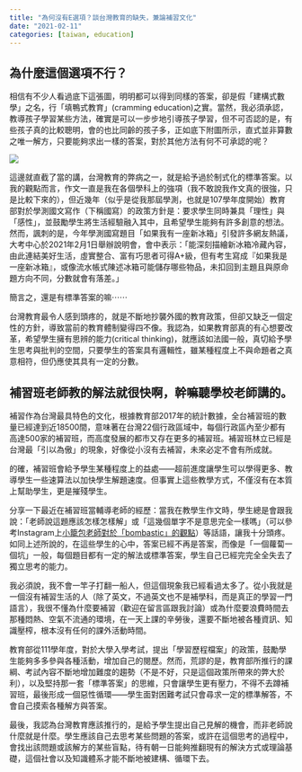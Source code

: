 ---
title: "為何沒有E選項？談台灣教育的缺失，兼論補習文化"
date: "2021-02-11"
categories: [taiwan, education]
---

## 為什麼這個選項不行？

相信有不少人看過底下這張圖，明明都可以得到同樣的答案，卻是假「建構式數學」之名，行「填鴨式教育」(cramming education)之實。當然，我必須承認，教導孩子學習某些方法，確實是可以一步步地引導孩子學習，但不可否認的是，有些孩子真的比較聰明，會的也比同齡的孩子多，正如底下附圖所示，直式並非算數之唯一解方，只要能夠求出一樣的答案，對於其他方法有何不可承認的呢？

![](https://i.imgur.com/rlqVj12.png)


這邊就直截了當的講，台灣教育的弊病之一，就是給予過於制式化的標準答案。以我的觀點而言，作文一直是我在各個學科上的強項（我不敢說我作文真的很強，只是比較下來的），但近幾年（似乎是從我那屆學測，也就是107學年度開始）教育部對於學測國文寫作（下稱國寫）的政策方針是：要求學生同時兼具「理性」與「感性」，並鼓勵學生將生活經驗融入其中，且希望學生能夠有許多創意的想法。然而，諷刺的是，今年學測國寫題目「如果我有一座新冰箱」引發許多網友熱議，大考中心於2021年2月1日舉辦說明會，會中表示：「能深刻描繪新冰箱冷藏內容，由此連結美好生活，虛實整合、富有巧思者可得A+級，但有考生寫成『如果我是一座新冰箱』，或像流水帳式陳述冰箱可能儲存哪些物品，未扣回到主題且與原命題方向不同，分數就會有落差。」

簡言之，還是有標準答案的嘛⋯⋯

台灣教育最令人感到頭疼的，就是不斷地抄襲外國的教育政策，但卻又缺乏一個定性的方針，導致當前的教育體制變得四不像。我認為，如果教育部真的有心想要改革，希望學生擁有思辨的能力(critical thinking)，就應該如法國一般，真切給予學生思考與批判的空間，只要學生的答案具有邏輯性，雖某種程度上不與命題者之真意相符，但仍應使其具有一定的分數。

## 補習班老師教的解法就很快啊，幹嘛聽學校老師講的。
補習作為台灣最具特色的文化，根據教育部2017年的統計數據，全台補習班的數量已經達到近18500間，意味著在台灣22個行政區域中，每個行政區內至少都有高達500家的補習班，而高度發展的都市又存在更多的補習班。補習班林立已經是台灣最「引以為傲」的現象，好像從小沒有去補習，未來必定不會有所成就。

的確，補習班會給予學生某種程度上的益處——超前進度讓學生可以學得更多、教導學生一些速算法以加快學生解題速度。但事實上這些教學方式，不僅沒有在本質上幫助學生，更是摧殘學生。

分享一下最近在補習班當輔導老師的經歷：當我在教學生作文時，學生總是會跟我說：「老師說這題應該怎樣怎樣解」或「這幾個單字不是意思完全一樣嗎」（可以參考Instagram上[小籠包老師對於「bombastic」的觀點](https://www.instagram.com/p/CKgXlvjnZh4/)）等話語，讓我十分頭疼。如同上述所說的，在這些學生的心中，答案已經不再是答案，而像是「一個蘿蔔一個坑」一般，每個題目都有一定的解法或標準答案，學生自己已經完完全全失去了獨立思考的能力。

我必須說，我不會一竿子打翻一船人，但這個現象我已經看過太多了。從小我就是一個沒有補習生活的人（除了英文，不過英文也不是補學科，而是真正的學習一門語言），我很不懂為什麼要補習（歡迎在留言區跟我討論）或為什麼要浪費時間去那種悶熱、空氣不流通的環境，在一天上課的辛勞後，還要不斷地被各種資訊、知識壓榨，根本沒有任何的課外活動時間。

教育部從111學年度，對於大學入學考試，提出「學習歷程檔案」的政策，鼓勵學生能夠多多參與各種活動，增加自己的閱歷。然而，荒謬的是，教育部所推行的課綱、考試內容不斷地增加難度的趨勢（不是不好，只是這個政策所帶來的弊大於利），以及堅持那一套「標準答案」的思維，只會讓學生更有壓力，不得不去蹲補習班，最後形成一個惡性循環——學生面對困難考試只會尋求一定的標準解答，不會自己摸索各種解方與答案。

最後，我認為台灣教育應該推行的，是給予學生提出自己見解的機會，而非老師說什麼就是什麼。學生應該自己去思考某些問題的答案，或許在這個思考的過程中，會找出該問題或該解方的某些盲點，待有朝一日能夠推翻現有的解決方式或理論基礎，這個社會以及知識體系才能不斷地被建構、循環下去。

